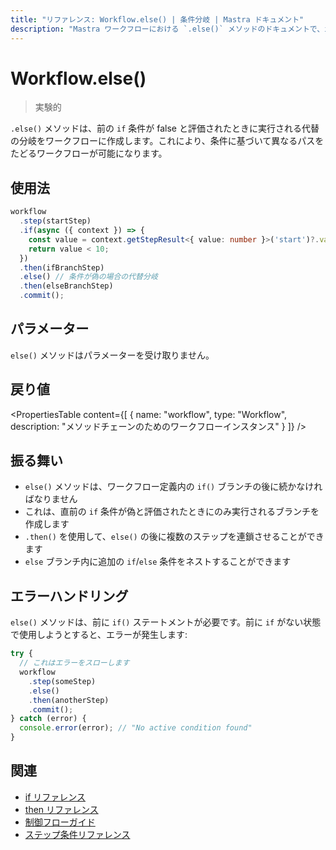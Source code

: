 ```yaml
---
title: "リファレンス: Workflow.else() | 条件分岐 | Mastra ドキュメント"
description: "Mastra ワークフローにおける `.else()` メソッドのドキュメントで、if 条件が偽の場合に代替の分岐を作成します。"
---
```


# Workflow.else()

> 実験的

`.else()` メソッドは、前の `if` 条件が false と評価されたときに実行される代替の分岐をワークフローに作成します。これにより、条件に基づいて異なるパスをたどるワークフローが可能になります。

## 使用法

```typescript copy showLineNumbers
workflow
  .step(startStep)
  .if(async ({ context }) => {
    const value = context.getStepResult<{ value: number }>('start')?.value;
    return value < 10;
  })
  .then(ifBranchStep)
  .else() // 条件が偽の場合の代替分岐
  .then(elseBranchStep)
  .commit();
```

## パラメーター

`else()` メソッドはパラメーターを受け取りません。

## 戻り値

<PropertiesTable
  content={[
    {
      name: "workflow",
      type: "Workflow",
      description: "メソッドチェーンのためのワークフローインスタンス"
    }
  ]}
/>

## 振る舞い

- `else()` メソッドは、ワークフロー定義内の `if()` ブランチの後に続かなければなりません
- これは、直前の `if` 条件が偽と評価されたときにのみ実行されるブランチを作成します
- `.then()` を使用して、`else()` の後に複数のステップを連鎖させることができます
- `else` ブランチ内に追加の `if`/`else` 条件をネストすることができます

## エラーハンドリング

`else()` メソッドは、前に `if()` ステートメントが必要です。前に `if` がない状態で使用しようとすると、エラーが発生します:

```typescript
try {
  // これはエラーをスローします
  workflow
    .step(someStep)
    .else()
    .then(anotherStep)
    .commit();
} catch (error) {
  console.error(error); // "No active condition found"
}
```

## 関連

- [if リファレンス](./if.mdx)
- [then リファレンス](./then.mdx)
- [制御フローガイド](../../workflows/control-flow.mdx)
- [ステップ条件リファレンス](./step-condition.mdx)
